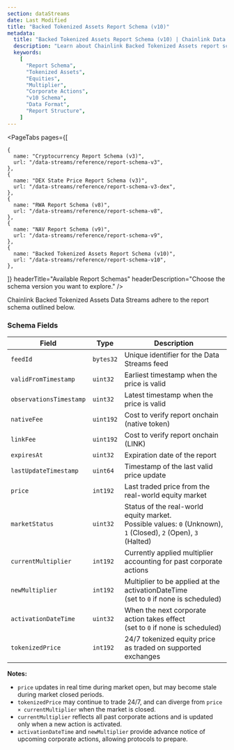 ```yaml
---
section: dataStreams
date: Last Modified
title: "Backed Tokenized Assets Report Schema (v10)"
metadata:
  title: "Backed Tokenized Assets Report Schema (v10) | Chainlink Data Streams"
  description: "Learn about Chainlink Backed Tokenized Assets report schema (v10), including fields, encoding, and examples for integrating tokenized asset data in your applications."
  keywords:
    [
      "Report Schema",
      "Tokenized Assets",
      "Equities",
      "Multiplier",
      "Corporate Actions",
      "v10 Schema",
      "Data Format",
      "Report Structure",
    ]
---
```



<DataStreams section="dsNotes" />

<PageTabs
  pages={[

    {
      name: "Cryptocurrency Report Schema (v3)",
      url: "/data-streams/reference/report-schema-v3",
    },
    {
      name: "DEX State Price Report Schema (v3)",
      url: "/data-streams/reference/report-schema-v3-dex",
    },
    {
      name: "RWA Report Schema (v8)",
      url: "/data-streams/reference/report-schema-v8",
    },
    {
      name: "NAV Report Schema (v9)",
      url: "/data-streams/reference/report-schema-v9",
    },
    {
      name: "Backed Tokenized Assets Report Schema (v10)",
      url: "/data-streams/reference/report-schema-v10",
    },

]}
headerTitle="Available Report Schemas"
headerDescription="Choose the schema version you want to explore."
/>

Chainlink Backed Tokenized Assets Data Streams adhere to the report schema outlined below.

### Schema Fields

| Field                   | Type      | Description                                                                                                          |
| ----------------------- | --------- | -------------------------------------------------------------------------------------------------------------------- |
| `feedId`                | `bytes32` | Unique identifier for the Data Streams feed                                                                          |
| `validFromTimestamp`    | `uint32`  | Earliest timestamp when the price is valid                                                                           |
| `observationsTimestamp` | `uint32`  | Latest timestamp when the price is valid                                                                             |
| `nativeFee`             | `uint192` | Cost to verify report onchain (native token)                                                                         |
| `linkFee`               | `uint192` | Cost to verify report onchain (LINK)                                                                                 |
| `expiresAt`             | `uint32`  | Expiration date of the report                                                                                        |
| `lastUpdateTimestamp`   | `uint64`  | Timestamp of the last valid price update                                                                             |
| `price`                 | `int192`  | Last traded price from the real-world equity market                                                                  |
| `marketStatus`          | `uint32`  | Status of the real-world equity market. <br/> Possible values: `0` (Unknown), `1` (Closed), `2` (Open), `3` (Halted) |
| `currentMultiplier`     | `int192`  | Currently applied multiplier accounting for past corporate actions                                                   |
| `newMultiplier`         | `int192`  | Multiplier to be applied at the activationDateTime <br/> (set to `0` if none is scheduled)                           |
| `activationDateTime`    | `uint32`  | When the next corporate action takes effect <br/> (set to `0` if none is scheduled)                                  |
| `tokenizedPrice`        | `int192`  | 24/7 tokenized equity price as traded on supported exchanges                                                         |

**Notes:**

- `price` updates in real time during market open, but may become stale during market closed periods.
- `tokenizedPrice` may continue to trade 24/7, and can diverge from `price × currentMultiplier` when the market is closed.
- `currentMultiplier` reflects all past corporate actions and is updated only when a new action is activated.
- `activationDateTime` and `newMultiplier` provide advance notice of upcoming corporate actions, allowing protocols to prepare.
